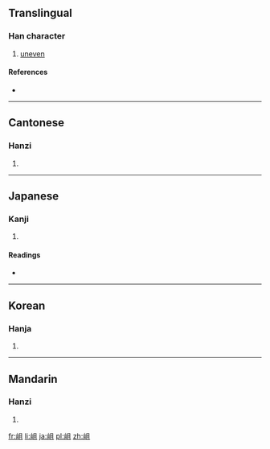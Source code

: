 ==Translingual==

===Han character===
{{Han char|rn=46|rad=山|as=05|sn=8|four=2771<sub>0</sub>|canj=山月一 (UBM)}}

# [[uneven]]

====References====
* {{Han ref|kx=0309.180|dkj=07984|dj=0609.120|hdz=10766.120|uh=5CA8|ud=23720|bh=CC60|bd=52320}}

----

==Cantonese==

===Hanzi===
{{yue-hanzi|jyut=|y=jo2}}

# {{defn|lang=yue|sort=山05}}

----

==Japanese==

===Kanji===
{{ja-kanji|grade=|rs=山05}}

# {{defn|lang=ja|sort=山05}}

====Readings====
* {{ja-readings|on=[[そ]] (so), [[しょ]] (sho)|kun=[[いしゃま]] (ishama), [[そば]] (soba)}}

----

==Korean==

===Hanja===
{{ko-hanja|hangeul=저|rv=jeo|mr=chŏ}}

# {{defn|lang=ko|sort=山05}}

----

==Mandarin==

===Hanzi===
{{cmn-hanzi|pin=[[qū]] ([[qu1]])|wg=ch'ü<sup>1</sup>}}

# {{defn|lang=cmn|sort=山05}}

[[fr:岨]]
[[li:岨]]
[[ja:岨]]
[[pl:岨]]
[[zh:岨]]